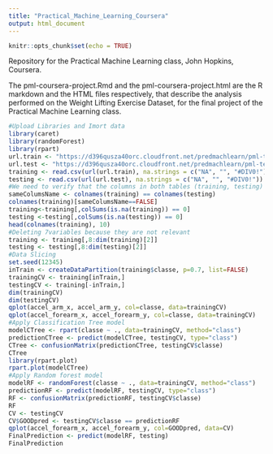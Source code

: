 ```yaml
---
title: "Practical_Machine_Learning_Coursera"
output: html_document
---
```


```r
knitr::opts_chunk$set(echo = TRUE)
```

Repository for the Practical Machine Learning class, John Hopkins, Coursera.

The pml-coursera-project.Rmd and the pml-coursera-project.html are the R markdown and the HTML files respectively, that describe the analysis performed on the Weight Lifting Exercise Dataset, for the final project of the Practical Machine Learning class.


```r
#Upload Libraries and Imort data
library(caret)
library(randomForest)
library(rpart)
url.train <- "https://d396qusza40orc.cloudfront.net/predmachlearn/pml-training.csv"
url.test <- "https://d396qusza40orc.cloudfront.net/predmachlearn/pml-testing.csv"
training <- read.csv(url(url.train), na.strings = c("NA", "", "#DIV0!"))
testing <- read.csv(url(url.test), na.strings = c("NA", "", "#DIV0!"))
#We need to verify that the columns in both tables (training, testing) are the same or not
sameColumsName <- colnames(training) == colnames(testing)
colnames(training)[sameColumsName==FALSE]
training<-training[,colSums(is.na(training)) == 0]
testing <-testing[,colSums(is.na(testing)) == 0]
head(colnames(training), 10)
#Deleting 7variables because they are not relevant 
training <- training[,8:dim(training)[2]]
testing <- testing[,8:dim(testing)[2]]
#Data Slicing
set.seed(12345)
inTrain <- createDataPartition(training$classe, p=0.7, list=FALSE)
trainingCV <- training[inTrain,]
testingCV <- training[-inTrain,]
dim(trainingCV)
dim(testingCV)
qplot(accel_arm_x, accel_arm_y, col=classe, data=trainingCV)
qplot(accel_forearm_x, accel_forearm_y, col=classe, data=trainingCV)
#Apply Classification Tree model
modelCTree <- rpart(classe ~ ., data=trainingCV, method="class")
predictionCTree <- predict(modelCTree, testingCV, type="class")
CTree <- confusionMatrix(predictionCTree, testingCV$classe)
CTree
library(rpart.plot)
rpart.plot(modelCTree)
#Apply Random forest model
modelRF <- randomForest(classe ~ ., data=trainingCV, method="class")
predictionRF <- predict(modelRF, testingCV, type="class")
RF <- confusionMatrix(predictionRF, testingCV$classe)
RF
CV <- testingCV
CV$GOODpred <- testingCV$classe == predictionRF
qplot(accel_forearm_x, accel_forearm_y, col=GOODpred, data=CV)
FinalPrediction <- predict(modelRF, testing)
FinalPrediction

```

